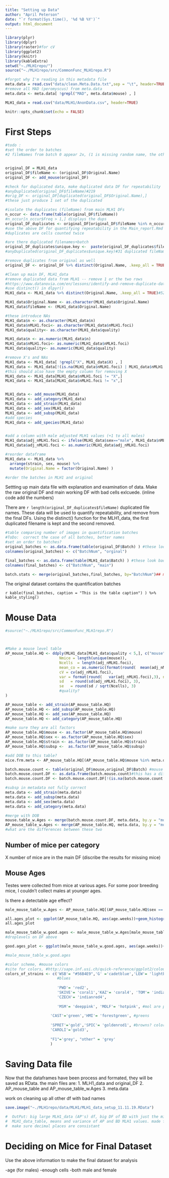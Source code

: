 ```yaml
---
title: "Setting up Data"
author: "April Peterson"
date: "`r format(Sys.time(), '%d %B %Y')`"
output: html_document
---
```


```r
library(plyr)
library(dplyr)
library(raster)#for cV
library(ggplot2)
library(knitr)
library(kableExtra)
setwd("~./MLH1repo/")
source("~./MLH1repo/src/CommonFunc_MLH1repo.R")

#forgot why I'm reading in this metadata file
meta.data = read.csv("data/clean.Meta.Data.txt",sep = "\t", header=TRUE)
#remove all MAD (peromyscus) from meta.data
meta.data <- meta.data[ !grepl("MAD", meta.data$mouse) , ]

MLH1_data = read.csv("data/MLH1/AnonData.csv", header=TRUE)

knitr::opts_chunk$set(echo = FALSE)
```


# First Steps


```r

#todo :
#set the order to batches
#2 fileNames from batch 0 appear 2x, (1 is missing random name, the other has the same random name)


original_DF = MLH1_data
original_DF$fileName <- (original_DF$Original.Name)
original_DF <- add_mouse(original_DF)

#check for duplicated data, make duplicated data DF for repeatability
#anyDuplicated(original_DF$fileName)#219
#orig_DF <- original_DF[duplicated(original_DF$Original.Name),]
#these just produce 1 set of the duplicated 

#isolate the duplicates (fileName) from main MLH1 DFs
n_occur <- data.frame(table(original_DF$fileName))
#n_occur[n_occur$Freq > 1,] displays the dups
original_DF_duplicates <- original_DF[original_DF$fileName %in% n_occur$Var1[n_occur$Freq > 1],]#2 is the max freq of duplicates, 
#use the above DF for quantifying repeatability in the Main_report.Rmd
#duplicates are cells counted twice

#are there duplicated filenames+batch
original_DF_duplicates$unique.key <-  paste(original_DF_duplicates$fileName, original_DF_duplicates$Batch, sep = "_")
#anyDuplicated(original_DF_duplicates$unique.key)#31 duplicated fileName_batch ... really 2?

#remove duplicates from original as well
original_DF <- original_DF %>% distinct(Original.Name, .keep_all = TRUE)#5216 to 4983

#Clean up main DF, MLH1_data
#remove duplicated data from MLH1 -- remove 1 or the two rows
#https://www.datanovia.com/en/lessons/identify-and-remove-duplicate-data-in-r/
#use distinct() in dlpyr()
MLH1_data <- MLH1_data %>% distinct(Original.Name, .keep_all = TRUE)#5216 to 4983

MLH1_data$Original.Name <- as.character(MLH1_data$Original.Name)
MLH1_data$fileName <- (MLH1_data$Original.Name)

#these introduce NAs
MLH1_data$n <- as.character(MLH1_data$n)
MLH1_data$nMLH1.foci<- as.character(MLH1_data$nMLH1.foci)
MLH1_data$quality<- as.character(MLH1_data$quality)

MLH1_data$n <- as.numeric(MLH1_data$n)
MLH1_data$nMLH1.foci<- as.numeric(MLH1_data$nMLH1.foci)
MLH1_data$quality<- as.numeric(MLH1_data$quality)

#remove X's and NAs
MLH1_data <- MLH1_data[ !grepl("X", MLH1_data$X) , ]
MLH1_data <- MLH1_data[!(is.na(MLH1_data$nMLH1.foci) | MLH1_data$nMLH1.foci==""), ]
#this should also have the empty column for removing X
MLH1_data <- MLH1_data[MLH1_data$nMLH1.foci != "X",]
MLH1_data <- MLH1_data[MLH1_data$nMLH1.foci != "x",]


MLH1_data <- add_mouse(MLH1_data)
MLH1_data <- add_category(MLH1_data)
MLH1_data <- add_strain(MLH1_data)
MLH1_data <- add_sex(MLH1_data)
MLH1_data <- add_subsp(MLH1_data)
#add species
MLH1_data <- add_species(MLH1_data)


#add a column with male adjusted MLH1 values (+1 to all males)
MLH1_data$adj_nMLH1.foci <- ifelse(MLH1_data$sex=="male", MLH1_data$nMLH1.foci+1, MLH1_data$nMLH1.foci)
MLH1_data$adj_nMLH1.foci <- as.numeric(MLH1_data$adj_nMLH1.foci)

#reorder dataframe
MLH1_data <- MLH1_data %>%
  arrange(strain, sex, mouse) %>%
  mutate(Original.Name = factor(Original.Name) )

#order the batches in MLH1 and original

```



 Settting up main data file with explanation and examination of data.  Make the raw original DF and main working DF with bad cells exlcuede.  (inline code add the numbers)

There are `r length(original_DF_duplicates$fileName)` duplicated file names. These data will be used to quantify repeatability, and remove from the final DFs.
Using the distinct() function for the MLH1_data, the first duplicated filename is kept and the second removed.


```r
#table comparing number of images in quantification batches
#ToDo:  correct the case of all batches, better names
#set an order to batches?
original_batches <- as.data.frame(table(original_DF$Batch) ) #these look bad
colnames(original_batches) <- c("BatchNum", "orginal")

final_batches <- as.data.frame(table(MLH1_data$Batch) ) #these look bad
colnames(final_batches) <- c("BatchNum", "main")

batch.stats <- merge(original_batches,final_batches, by="BatchNum")## mm is the table of batch stats
```


The original dataset contains the quantification batches 

`r kable(final_batches, caption = "This is the table caption") ) %>% kable_styling()`


# Mouse Data


```r
#source("~./MLH1repo/src/CommonFunc_MLH1repo.R")



#Make a mouse level table
AP_mouse_table.HQ <- ddply(MLH1_data[MLH1_data$quality < 5,], c("mouse"), summarise,
                        Nmice = length(unique(mouse)),
                        Ncells  = length(adj_nMLH1.foci),
                        mean_co = as.numeric(format(round(  mean(adj_nMLH1.foci), 3 ), nsmall=3) ),
                        cV = cv(adj_nMLH1.foci),
                        var = format(round(   var(adj_nMLH1.foci),3), nsmall=3),
                        sd   = round(sd(adj_nMLH1.foci), 3),
                        se   = round(sd / sqrt(Ncells), 3)
                        #quality?
)

AP_mouse_table <- add_strain(AP_mouse_table.HQ)
AP_mouse_table.HQ <- add_subsp(AP_mouse_table.HQ)
AP_mouse_table.HQ <- add_sex(AP_mouse_table.HQ)
AP_mouse_table.HQ <- add_category(AP_mouse_table.HQ)

#make sure they are all factors
AP_mouse_table.HQ$mouse <- as.factor(AP_mouse_table.HQ$mouse)
AP_mouse_table.HQ$sex <- as.factor(AP_mouse_table.HQ$sex)
AP_mouse_table.HQ$strain <- as.factor(AP_mouse_table.HQ$strain)
AP_mouse_table.HQ$subsp <-  as.factor(AP_mouse_table.HQ$subsp)

#add DOB to this table?
mice.frm.meta <- AP_mouse_table.HQ[(AP_mouse_table.HQ$mouse %in% meta.data$mouse),]

batch.mouse.count <- table(original_DF$mouse,original_DF$Batch) #mouse count by batch
batch.mouse.count.DF <- as.data.frame(batch.mouse.count)#this has a dif str, 3 cols -- like it was melted
batch.mouse.count.DF <- batch.mouse.count.DF[!(is.na(batch.mouse.count.DF$Freq)|batch.mouse.count.DF$Freq==0),]

#subsp in metadata not fully correct
meta.data <- add_strain(meta.data)
meta.data <- add_subsp(meta.data)
meta.data <- add_sex(meta.data)
meta.data <- add_category(meta.data)

#merge with DOB
mouse.table_w.Ages <- merge(batch.mouse.count.DF, meta.data, by.y = "mouse", by.x = "Var1", all = TRUE)
AP_mouse_table_w.Ages <- merge(AP_mouse_table.HQ, meta.data, by.y = "mouse", by.x = "mouse", all = TRUE)
#what are the differences between these two

```


## Number of mice per category


X number of mice are in the main DF (discribe the results for missing mice)


## Mouse Ages

Testes were collected from mice at various ages. For some poor breeding mice, I couldn't collect males at younger ages.

Is there a detectable age effect?

```r

male_mouse_table_w.Ages <- AP_mouse_table.HQ[(AP_mouse_table.HQ$sex == "male") &(mouse.table_w.Ages$category != "other"),]

all.ages_plot <- ggplot(AP_mouse_table.HQ, aes(age.weeks))+geom_histogram(binwidth = 3)+facet_wrap(~category)+ggtitle("Male Age Distributions")
all.ages_plot

male_mouse_table_w.good.ages <- male_mouse_table_w.Ages[male_mouse_table_w.Ages$age.weeks < 20,]
#droplevels on DF above

good.ages_plot <- ggplot(male_mouse_table_w.good.ages, aes(age.weeks))+geom_histogram(binwidth = 1)+facet_wrap(~category)+ggtitle("Good Male Age Distributions")

#male_mouse_table_w.good.ages
```



```r
#color scheme, #mouse colors
#site for colors, #http://sape.inf.usi.ch/quick-reference/ggplot2/colour
colors_of_strains <- c('WSB'= "#56B4E9",'G' ='cadetblue','LEW'= 'lightblue','PERC'= 'blue',
                       #blues
                       
                       'PWD'= 'red2',
                       'SKIVE'= 'coral1','KAZ'= 'coral4', 'TOM'= 'indianred1','AST' = 'red4',
                       'CZECH'= 'indianred4',
                       
                       'MSM'= 'deeppink', 'MOLF'= 'hotpink', #mol are pinks, bc they are fancy mice
                       
                    'CAST'='green','HMI'= 'forestgreen', #greens
                    
                    'SPRET'='gold','SPIC'= 'goldenrod1', #browns? color of mounds?
                    'CAROLI'='gold3',
                    
                    "F1"='grey', "other" = 'grey'
                    )

```


# Saving Data file


Now that the dataframes have been process and formated, they will be saved as RData. the main files are:
  1. MLH1_data and original_DF
  2. AP_mouse_table and AP_mouse_table_w.Ages
  3. meta.data

work on cleaning up all other df with bad names

```r

save.image("~./MLH1repo/data/MLH1/MLH1_data_setup_11.11.19.RData")

#  OutPut: big large MLH1_data (AP's) df, big DF of BD with just the mice I want.
#  MLH1_data_table, means and variance of AP and BD MLH1 values. made from seperate tables from AP and BD data.
#  make sure decimal places are consistant

```



# Deciding on Mice for Final Dataset

Use the above information to make the final dataset for analysis

-age (for males)
-enough cells
-both male and female

